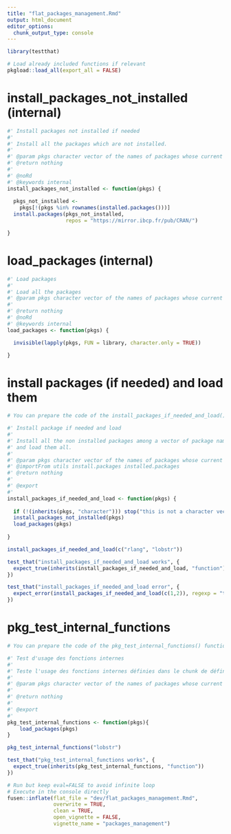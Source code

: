 ```yaml
---
title: "flat_packages_management.Rmd"
output: html_document
editor_options: 
  chunk_output_type: console
---
```


```r
library(testthat)
```

<!--
 You need to run the 'description' chunk in the '0-dev_history.Rmd' file before continuing your code there.
-->

```r
# Load already included functions if relevant
pkgload::load_all(export_all = FALSE)
```

# install_packages_not_installed (internal)
    
```r
#' Install packages not installed if needed
#'
#' Install all the packages which are not installed.
#' 
#' @param pkgs character vector of the names of packages whose current versions should be downloaded from the repositories.
#' @return nothing
#' 
#' @noRd
#' @keywords internal
install_packages_not_installed <- function(pkgs) {
  
  pkgs_not_installed <- 
    pkgs[!(pkgs %in% rownames(installed.packages()))]
  install.packages(pkgs_not_installed,
                   repos = "https://mirror.ibcp.fr/pub/CRAN/")

}
```

# load_packages (internal)
    
```r
#' Load packages
#' 
#' Load all the packages
#' @param pkgs character vector of the names of packages whose current versions should be downloaded from the repositories.
#' 
#' @return nothing
#' @noRd
#' @keywords internal
load_packages <- function(pkgs) {

  invisible(lapply(pkgs, FUN = library, character.only = TRUE))

}
```


# install packages (if needed) and load them
    
```r
# You can prepare the code of the install_packages_if_needed_and_load() function here
```

```r

#' Install package if needed and load
#' 
#' Install all the non installed packages among a vector of package names
#' and load them all.
#' 
#' @param pkgs character vector of the names of packages whose current versions should be downloaded from the repositories.
#' @importFrom utils install.packages installed.packages
#' @return nothing
#'
#' @export
#'
install_packages_if_needed_and_load <- function(pkgs) {
  
  if (!(inherits(pkgs, "character"))) stop("this is not a character vector")
  install_packages_not_installed(pkgs)
  load_packages(pkgs)
  
}

```
  
```r
install_packages_if_needed_and_load(c("rlang", "lobstr"))
```
  
```r
test_that("install_packages_if_needed_and_load works", {
  expect_true(inherits(install_packages_if_needed_and_load, "function")) 
})

test_that("install_packages_if_needed_and_load error", {
  expect_error(install_packages_if_needed_and_load(c(1,2)), regexp = "this is not a character vector") 
})
```

# pkg_test_internal_functions
    
```r
# You can prepare the code of the pkg_test_internal_functions() function here
```
  
```r
#' Test d'usage des fonctions internes
#' 
#' Teste l'usage des fonctions internes définies dans le chunk de définition de la fonction install_packages_if_needed and load
#' 
#' @param pkgs character vector of the names of packages whose current versions should be downloaded from the repositories.
#'
#' @return nothing
#' 
#' @export
#' 
pkg_test_internal_functions <- function(pkgs){
    load_packages(pkgs)
}
```
  
```r
pkg_test_internal_functions("lobstr")
```
  
```r
test_that("pkg_test_internal_functions works", {
  expect_true(inherits(pkg_test_internal_functions, "function")) 
})
```
  

```r
# Run but keep eval=FALSE to avoid infinite loop
# Execute in the console directly
fusen::inflate(flat_file = "dev/flat_packages_management.Rmd",
               overwrite = TRUE,
               clean = TRUE,
               open_vignette = FALSE,
               vignette_name = "packages_management")
```
